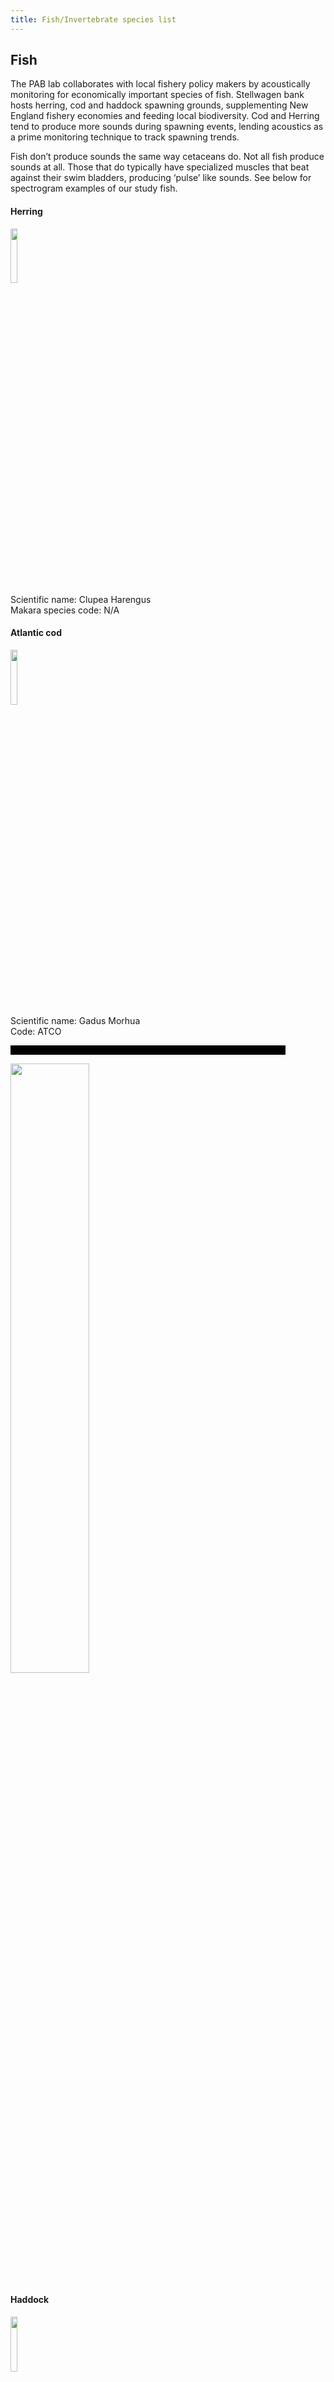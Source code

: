 ```yaml
---
title: Fish/Invertebrate species list
---
```

## Fish
The PAB lab collaborates with local fishery policy makers by acoustically monitoring for economically important species of fish. Stellwagen bank hosts herring, cod and haddock spawning grounds, supplementing New England fishery economies and feeding local biodiversity. Cod and Herring tend to produce more sounds during spawning events, lending acoustics as a prime monitoring technique to track spawning trends. 

Fish don't produce sounds the same way cetaceans do. Not all fish produce sounds at all. Those that do typically have specialized muscles that beat against their swim bladders, producing 'pulse' like sounds. See below for spectrogram examples of our study fish.

#### Herring
![](/figs/infographics/fish_noaafisheries/Herring.png){width=15%}\
Scientific name: Clupea Harengus  
Makara species code: N/A

#### Atlantic cod
![](/figs/infographics/fish_noaafisheries/Cod.png){width=15%}\
Scientific name: Gadus Morhua  
Code: ATCO  

<video controls="" width="440" height="15" name="media">
    <source src="https://github.com/NEFSC/NEFSC_PAB_lab_manual/raw/refs/heads/main/figs/Audio/Fish/Cod_2.wav" type="audio/wav">
</video>
![](/figs/Spec_images/Fish/Cod_spec_2.PNG){width=50%}

#### Haddock 
![](/figs/infographics/fish_noaafisheries/Haddock.png){width=15%}\


Scientific name: *Melanogrammus aeglefinus*  
Makara species code: HADD  
![](/figs/Spec_images/Fish/Haddock_spec.PNG){width=50%}

## Invertebrates 
We commonly record snapping shrimp in our acoustic data collected all along the eastern seaboard. They tend to remain on the seafloor, and tend to avoid mudflats and seagrass habitats. Snapping shrimp produce quick snaps that appear as broad-frequency lines in the background of spectrogram images. We cannot distinguish snapping shrimp species by this type of data. 

#### Snapping Shrimp

Scientific name: *Alpheus spp.*  
Makara species code: SNSH  
![](/figs/Spec_images/Fish/shrimp_spec.PNG){width=50%}